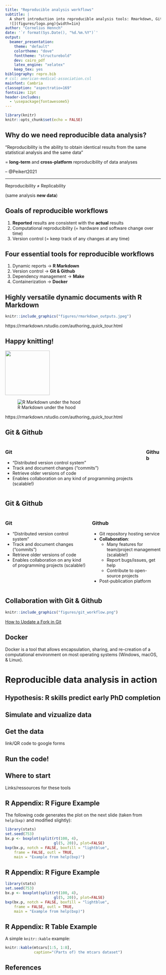 ```yaml
---
title: "Reproducible analysis workflows"
subtitle: |
  A short introduction into reproducible analysis tools: Rmarkdown, Github and others  
  ![](figures/logo.png){width=1in}  
author: "Cornelius Hennch"
date: '`r format(Sys.Date(), "%d.%m.%Y")`'
output: 
  beamer_presentation:
    theme: "default"
    colortheme: "dove"
    fonttheme: "structurebold"
    dev: cairo_pdf
    latex_engine: "xelatex"
    keep_tex: yes
bibliography: repro.bib
# csl: american-medical-association.csl
mainfont: Cambria
classoption: "aspectratio=169"
fontsize: 12pt
header-includes: 
  - \usepackage{fontawesome5}
---
```


```r
library(knitr)
knitr::opts_chunk$set(echo = FALSE)
```

## Why do we need reproducible data analysis?

"Reproducibility is the ability to obtain identical results from the same statistical analysis and the same data"

\bigskip

\large

= **long-term** and **cross-platform** reproducibility of data analyses

```{=tex}
\bigskip
\normalsize
```
\centering -- @Peikert2021

------------------------------------------------------------------------

```{=tex}
\centering
\Large
```
Reproducibility ≠ Replicability

\normalsize

(same analysis **new data**)

## Goals of reproducible workflows

\fontsize{14pt}{12}\selectfont

1.  **Reported** results are consistent with the **actual** results \linebreak
2.  Computational reproducibility (= hardware and software change over time)\linebreak
3.  Version control (= keep track of any changes at any time)

## Four essential tools for reproducible workflows

\large

1.  Dynamic reports $\rightarrow$ **R Markdown** \faIcon{r-project} \linebreak
2.  Version control $\rightarrow$ **Git & Github** \faIcon{github} \linebreak
3.  Dependency management $\rightarrow$ **Make** \linebreak
4.  Containerization $\rightarrow$ **Docker** \faIcon{docker} \linebreak

## Highly versatile dynamic documents with **R Markdown**

```r

knitr::include_graphics("figures/rmarkdown_outputs.jpeg")

```

\footnotesize
https://rmarkdown.rstudio.com/authoring_quick_tour.html

## Happy knitting!

\centering

![](figures/knit-logo.png){width=1.5in}



![R Markdown under the hood](figures/rmarkdownflow.png)

\footnotesize
https://rmarkdown.rstudio.com/authoring_quick_tour.html

## Git & Github 

\small

:::::::::::::: {.columns}
::: {.column}

###  \faIcon{git-alt} Git

- "Distributed version control system"
- Track and document changes ("commits")
- Retrieve older versions of code
- Enables collaboration on any kind of programming projects (scalable!)

:::
::: {.column}

###  \faIcon{github} Github

\vfil

:::
::::::::::::::

## Git & Github 

\small

:::::::::::::: {.columns}
::: {.column}

###  \faIcon{git-alt} Git

- "Distributed version control system"
- Track and document changes ("commits")
- Retrieve older versions of code
- Enables collaboration on any kind of programming projects (scalable!)

:::
::: {.column}

###  \faIcon{github} Github

- Git repository hosting service 
* **Collaboration**:
  - Many features for team/project management (scalable!)
  - Report bugs/issues, get help
  - Contribute to open-source projects
- Post-publication platform

:::
::::::::::::::

## Collaboration with Git & Github

```r

knitr::include_graphics("figures/git_workflow.png")

```

\footnotesize
[How to Update a Fork in Git](https://medium.com/@sahoosunilkumar/how-to-update-a-fork-in-git-95a7daadc14e)

## \faIcon{docker} Docker 

Docker is a tool that allows encapsulation, sharing, and re-creation of a computational environment on most operating systems (Windows, macOS, & Linux).

# Reproducible data analysis in action

## Hypothesis: R skills predict early PhD completion

## Simulate and vizualize data

## Get the data

link/QR code to google forms

## Run the code!

## Where to start

Links/ressources for these tools

## R Appendix: R Figure Example

The following code generates the plot on the next slide (taken from `help(bxp)` and modified slightly):

```r
library(stats)
set.seed(753)
bx.p <- boxplot(split(rt(100, 4),
                      gl(5, 20)), plot=FALSE)
bxp(bx.p, notch = FALSE, boxfill = "lightblue",
    frame = FALSE, outl = TRUE,
    main = "Example from help(bxp)")
```

## R Appendix: R Figure Example

```r
library(stats)
set.seed(753)
bx.p <- boxplot(split(rt(100, 4),
                      gl(5, 20)), plot=FALSE)
bxp(bx.p, notch = FALSE, boxfill = "lightblue",
    frame = FALSE, outl = TRUE,
    main = "Example from help(bxp)")
```

## R Appendix: R Table Example

A simple `knitr::kable` example:

```r
knitr::kable(mtcars[1:5, 1:8],
             caption="(Parts of) the mtcars dataset")
```

## References



